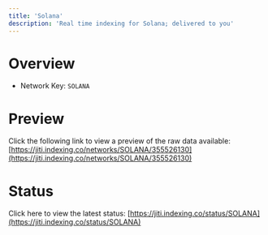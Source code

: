 ```yaml
---
title: 'Solana'
description: 'Real time indexing for Solana; delivered to you'
---
```


# Overview
- Network Key: `SOLANA`

# Preview
Click the following link to view a preview of the raw data available: [https://jiti.indexing.co/networks/SOLANA/355526130](https://jiti.indexing.co/networks/SOLANA/355526130)

# Status
Click here to view the latest status: [https://jiti.indexing.co/status/SOLANA](https://jiti.indexing.co/status/SOLANA)
